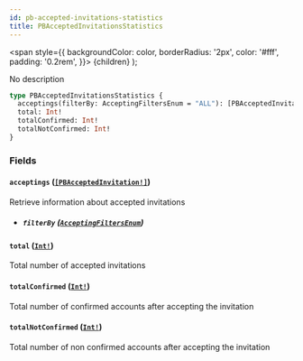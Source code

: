 ```yaml
---
id: pb-accepted-invitations-statistics
title: PBAcceptedInvitationsStatistics
---
```


<span
style={{
      backgroundColor: color,
      borderRadius: '2px',
      color: '#fff',
      padding: '0.2rem',
    }}>
{children}
</span>
);

No description

```graphql
type PBAcceptedInvitationsStatistics {
  acceptings(filterBy: AcceptingFiltersEnum = "ALL"): [PBAcceptedInvitation!]
  total: Int!
  totalConfirmed: Int!
  totalNotConfirmed: Int!
}
```

### Fields

#### `acceptings` ([`[PBAcceptedInvitation!]`](/docs/api/objects/pb-accepted-invitation))

Retrieve information about accepted invitations

- ##### `filterBy` ([`AcceptingFiltersEnum`](/docs/api/enums/accepting-filters-enum))

#### `total` ([`Int!`](/docs/api/scalars/int))

Total number of accepted invitations

#### `totalConfirmed` ([`Int!`](/docs/api/scalars/int))

Total number of confirmed accounts after accepting the invitation

#### `totalNotConfirmed` ([`Int!`](/docs/api/scalars/int))

Total number of non confirmed accounts after accepting the invitation

